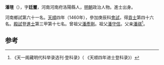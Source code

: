 '''潘瑄'''（{{bd|1429年||？}}），字'''廷璽'''，河南河南府洛陽縣人，[[明朝|明朝]]政治人物。進士出身。

河南鄉試第六十一名。[[天顺_(明朝)|天順]]四年（1460年），參加庚辰科[[會試|會試]]，得[[貢士|貢士]]第四十六名。[[殿試|殿試]]登[[進士|進士]]第三甲第十七名。曾祖父[[潘彥剛|潘彥剛]]。祖父[[潘守信|潘守信]]。父亲[[潘祺|潘祺]]<ref>《天一阁藏明代科举录选刊·登科录》（ 《天顺四年进士登科录》）</ref>。

==参考==
{{reflist}}
{{明朝人物小作品}}
{{天順四年庚辰科殿試金榜}}